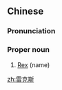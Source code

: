 ==Chinese==
{{zh-forms|gloss=-}}

===Pronunciation===
{{zh-pron
|m=Léikèsī
|cat=pn
}}

===Proper noun===
{{zh-proper noun}}

# [[Rex]] (name)

{{zh-cat|Names}}

[[zh:雷克斯]]